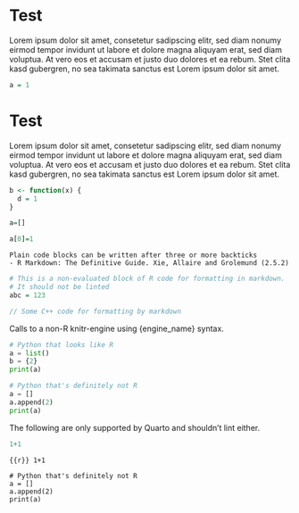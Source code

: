 # Test #

Lorem ipsum dolor sit amet, consetetur sadipscing elitr, sed diam nonumy eirmod
tempor invidunt ut labore et dolore magna aliquyam erat, sed diam voluptua. At
vero eos et accusam et justo duo dolores et ea rebum. Stet clita kasd gubergren,
no sea takimata sanctus est Lorem ipsum dolor sit amet.

```r
a = 1
```

Test
====

Lorem ipsum dolor sit amet, consetetur sadipscing elitr, sed diam nonumy eirmod
tempor invidunt ut labore et dolore magna aliquyam erat, sed diam voluptua. At
vero eos et accusam et justo duo dolores et ea rebum. Stet clita kasd gubergren,
no sea takimata sanctus est Lorem ipsum dolor sit amet.

```r
b <- function(x) {
  d = 1
}

```

```r
a=[]

a[0]=1
```

```
Plain code blocks can be written after three or more backticks
- R Markdown: The Definitive Guide. Xie, Allaire and Grolemund (2.5.2)
```

```r
# This is a non-evaluated block of R code for formatting in markdown.
# It should not be linted
abc = 123
```

```cpp
// Some C++ code for formatting by markdown

```

Calls to a non-R knitr-engine using {engine_name} syntax.

```python
# Python that looks like R
a = list()
b = {2}
print(a)
```

```python
# Python that's definitely not R
a = []
a.append(2)
print(a)
```

The following are only supported by Quarto and shouldn't lint either.

```.r
1+1
```

```{{r}}
1+1
```

```.python
# Python that's definitely not R
a = []
a.append(2)
print(a)
```
